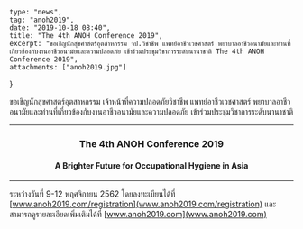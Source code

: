 	type: "news",
	tag: "anoh2019",
	date: "2019-10-18 08:40",
	title: "The 4th ANOH Conference 2019",
	excerpt: "ขอเชิญนักสุขศาสตร์อุตสาหกรรม จป.วิชาชีพ แพทย์อาชีวเวชศาสตร์ พยาบาลอาชีวอนามัยและท่านที่เกี่ยวข้องกับงานอาชีวอนามัยและความปลอดภัย เข้าร่วมประชุมวิชาการระดับนานาชาติ The 4th ANOH Conference 2019",
	attachments: ["anoh2019.jpg"]
}

ขอเชิญนักสุขศาสตร์อุตสาหกรรม เจ้าหน้าที่ความปลอดภัยวิชาชีพ แพทย์อาชีวเวชศาสตร์ พยาบาลอาชีวอนามัยและท่านที่เกี่ยวข้องกับงานอาชีวอนามัยและความปลอดภัย เข้าร่วมประชุมวิชาการระดับนานาชาติ 

---

<center><h3>The 4th ANOH Conference 2019</h3></center>
<center><h4>A Brighter Future for Occupational Hygiene in Asia</h4></center>

---

ระหว่างวันที่ 9-12 พฤศจิกายน 2562 โดยลงทะเบียนได้ที่ [www.anoh2019.com/registration](www.anoh2019.com/registration) และสามารถดูรายละเอียดเพิ่มเติมได้ที่ [www.anoh2019.com](www.anoh2019.com)